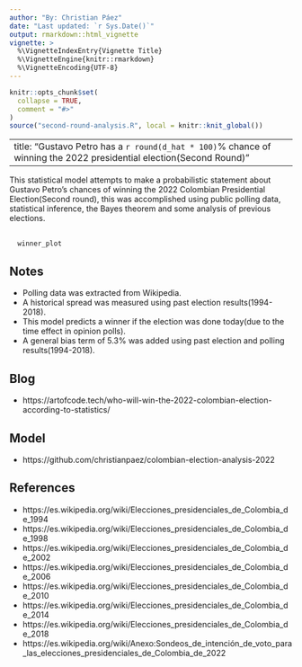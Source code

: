 ```yaml
---
author: "By: Christian Páez"
date: "Last updated: `r Sys.Date()`"
output: rmarkdown::html_vignette
vignette: >
  %\VignetteIndexEntry{Vignette Title}
  %\VignetteEngine{knitr::rmarkdown}
  %\VignetteEncoding{UTF-8}
---
```


```r
knitr::opts_chunk$set(
  collapse = TRUE,
  comment = "#>"
)
source("second-round-analysis.R", local = knitr::knit_global())
```
---
title: "Gustavo Petro has a `r round(d_hat * 100)`% chance of winning the 2022 presidential election(Second Round)"
---

This statistical model attempts to make a probabilistic statement about Gustavo Petro's chances of winning the 2022 Colombian Presidential Election(Second round), this was accomplished using public polling data, statistical inference, the Bayes theorem and some analysis of previous elections.

##

```r
  winner_plot
```

## Notes
- Polling data was extracted from Wikipedia.    
- A historical spread was measured using past election results(1994-2018).
- This model predicts a winner if the election was done today(due to the time effect in opinion polls).
- A general bias term of 5.3% was added using past election and
polling results(1994-2018).

## Blog
- https://artofcode.tech/who-will-win-the-2022-colombian-election-according-to-statistics/

## Model
- https://github.com/christianpaez/colombian-election-analysis-2022

## References
- https://es.wikipedia.org/wiki/Elecciones_presidenciales_de_Colombia_de_1994
- https://es.wikipedia.org/wiki/Elecciones_presidenciales_de_Colombia_de_1998
- https://es.wikipedia.org/wiki/Elecciones_presidenciales_de_Colombia_de_2002
- https://es.wikipedia.org/wiki/Elecciones_presidenciales_de_Colombia_de_2006
- https://es.wikipedia.org/wiki/Elecciones_presidenciales_de_Colombia_de_2010
- https://es.wikipedia.org/wiki/Elecciones_presidenciales_de_Colombia_de_2014
- https://es.wikipedia.org/wiki/Elecciones_presidenciales_de_Colombia_de_2018
- https://es.wikipedia.org/wiki/Anexo:Sondeos_de_intención_de_voto_para_las_elecciones_presidenciales_de_Colombia_de_2022
